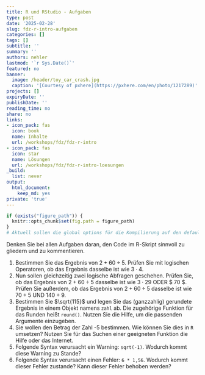 ```yaml
---
title: R und RStudio - Aufgaben
type: post
date: '2025-02-28'
slug: fdz-r-intro-aufgaben
categories: []
tags: []
subtitle: ''
summary: ''
authors: nehler
lastmod: '`r Sys.Date()`'
featured: no
banner:
  image: /header/toy_car_crash.jpg
  caption: '[Courtesy of pxhere](https://pxhere.com/en/photo/1217289)'
projects: []
expiryDate: ''
publishDate: ''
reading_time: no
share: no
links:
- icon_pack: fas
  icon: book
  name: Inhalte
  url: /workshops/fdz/fdz-r-intro
- icon_pack: fas
  icon: star
  name: Lösungen
  url: /workshops/fdz/fdz-r-intro-loesungen
_build:
  list: never
output:
  html_document:
    keep_md: yes
private: 'true'
---
```




```r
if (exists("figure_path")) {
  knitr::opts_chunk$set(fig.path = figure_path)
}
# Aktuell sollen die global options für die Kompilierung auf den default Einstellungen gelassen werden
```

Denken Sie bei allen Aufgaben daran, den Code im R-Skript sinnvoll zu gliedern und zu kommentieren.

1. Bestimmen Sie das Ergebnis von $2 + 60 \div 5$. Prüfen Sie mit logischen Operatoren, ob das Ergebnis dasselbe ist wie $3 \cdot 4$.
2. Nun sollen gleichzeitig zwei logische Abfragen geschehen. Prüfen Sie, ob das Ergebnis von $2 + 60 \div 5$ dasselbe ist wie $3 \cdot 29$ ODER $ 70 \div 5$. Prüfen Sie außerdem, ob das Ergebnis von $2 + 60 \div 5$ dasselbe ist wie $70 \div 5$ UND $140 \div 9$.
3. Bestimmen Sie $\sqrt{115}$ und legen Sie das (ganzzahlig) gerundete Ergebnis in einem Objekt namens `zahl` ab. Die zugehörige Funktion für das Runden heißt `round()`. Nutzen Sie die Hilfe, um die passenden Argumente einzugeben.
4. Sie wollen den Betrag der Zahl -5 bestimmen. Wie können Sie dies in `R` umsetzen? Nutzen Sie für das Suchen einer geeigneten Funktion die Hilfe oder das Internet.
5. Folgende Syntax verursacht ein Warning: `sqrt(-1)`. Wodurch kommt diese Warning zu Stande?
6. Folgende Syntax verursacht einen Fehler: `6 * 1,56`. Wodurch kommt dieser Fehler zustande? Kann dieser Fehler behoben werden?

